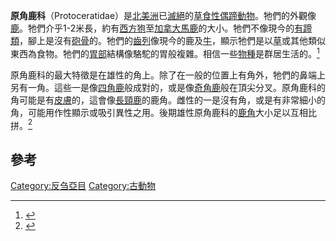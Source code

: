 {{Automatic Taxobox
| name = 原角鹿科
| image = Synthetoceras_BW.jpg
| image_caption = [[奇角鹿|奇角鹿]]
| image_width = 150px
| fossil_range = 中[[始新世|始新世]]至早[[上新世|上新世]]<ref name=Prothero98>{{cite book en |last=Prothero |first=D.R. |editor=Janis, C.M.; Scott, K.M.; and Jacobs, L.L. (eds.)|title=Evolution of Tertiary mammals of North America |url=https://archive.org/details/evolutiontertiar00jani_419 |edition= |year=1998 |publisher=Cambridge University Press |location=Cambridge |isbn=0521355192 |pages=[https://archive.org/details/evolutiontertiar00jani_419/page/n223 431]-438 |chapter=Protoceratidae }}</ref>
| taxon = Protoceratidae
| subdivision_ranks = [[亞科|亞科]]及[[屬|屬]]
| subdivision =
†[[細鹿亞科|細鹿亞科]] Leptotragulinae
* †[[異鼷鹿屬|異鼷鹿屬]] ''Heteromeryx''
* †[[細岳齒獸屬|細岳齒獸屬]] ''Leptoreodon''
* †[[細鹿屬|細鹿屬]] ''Leptotragulus''
* †''Poabromylus''
* †''Toromeryx''
* †''Trigenicus''
†[[原角鹿亞科|原角鹿亞科]] Protoceratinae
* †[[副角鹿屬|副角鹿屬]] ''Paratoceras''
* †[[原角鹿屬|原角鹿屬]] ''Protoceras''
* †[[伪原角鹿属|伪原角鹿属]] ''Pseudoprotoceras''
†[[奇角鹿亞科|奇角鹿亞科]] Synthetoceratinae
* †''Kyptoceras''
* †[[原奇角鹿屬|原奇角鹿屬]] ''Prosynthetoceras''
* †''Lambdoceras''
* †[[奇角鹿屬|奇角鹿屬]] ''Synthetoceras''
* †[[四角鹿屬|四角鹿屬]] ''Syndyoceras''
}}
'''原角鹿科'''（Protoceratidae）是[[北美洲|北美洲]]已[[滅絕|滅絕]]的[[草食性|草食性]][[偶蹄動物|偶蹄動物]]。牠們的外觀像[[鹿|鹿]]。牠們介乎1-2米長，約有[[西方狍|西方狍]]至[[加拿大馬鹿|加拿大馬鹿]]的大小。牠們不像現今的[[有蹄類|有蹄類]]，腳上是沒有[[砲骨|砲骨]]的。牠們的[[齒列|齒列]]像現今的鹿及[[牛|牛]]，顯示牠們是以[[草|草]]或其他類似東西為食物。牠們的[[胃部|胃部]]結構像駱駝的胃般複雜。相信一些[[物種|物種]]是群居生活的。<ref>{{cite book en |editor=Palmer, D.|year=1999 |title= The Marshall Illustrated Encyclopedia of Dinosaurs and Prehistoric Animals|publisher= Marshall Editions|location=London|pages= 272-273|isbn= 1-84028-152-9}}</ref>

原角鹿科的最大特徵是在雄性的角上。除了在一般的位置上有角外，牠們的鼻端上另有一角。這些一是像[[四角鹿|四角鹿]]般成對的，或是像[[奇角鹿|奇角鹿]]般在頂尖分叉。原角鹿科的角可能是有[[皮膚|皮膚]]的，這會像[[長頸鹿|長頸鹿]]的鹿角。雌性的一是沒有角，或是有非常細小的角，可能用作性顯示或吸引異性之用。後期雄性原角鹿科的[[鹿角|鹿角]]大小足以互相比拼。<ref name=MamEv>{{cite book en|author= Savage, RJG, & Long, MR|year=1986 |title= Mammal Evolution: an illustrated guide|url= https://archive.org/details/mammalevolutioni00sava|publisher= Facts on File|location=New York|pages= [https://archive.org/details/mammalevolutioni00sava/page/n114 222]-225|isbn= 0-8160-1194-X}}</ref>

==參考==
{{reflist}}
{{Taxonbar|from=Q133821}}

[[Category:反刍亞目|Category:反刍亞目]]
[[Category:古動物|Category:古動物]]